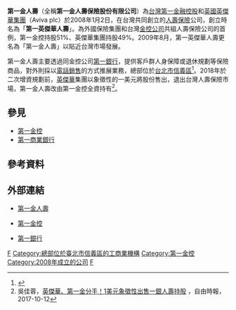 {{Infobox company
| name                = 第一金人壽保險股份有限公司
| name_en             = First Life Insurance Co., Ltd.
| logo                = First Life Insurance logo.svg
| caption             = 第一金人壽企業[[商標|商標]]
| type                = [[保險公司|保險公司]]、[[股份有限公司|股份有限公司]]
| traded_as           = 
| local_code_name     = TW
| local_code          = 28426962
| predecessor         = 第一英傑華人壽
| foundation          = 2008年1月2日
| location            = {{TW}}[[台北市|台北市]][[信義路_(台北市)|信義路四段456號]]（13、15、20樓）
| area_served         = 
| founder             = 
| key_people          = 董事長：陳芬蘭 <br>總經理：林元輝
| industry            = [[保險|保險]]<br>[[金融|金融]]  [[子公司|子公司]]
| products            = 醫療險<br>意外險<br>投資型保險<br>年金險<br>旅遊平安險
| services            = 人身保障<br>退休規劃
| revenue             = 
| operating_income    = 
| net_income          = 
| aum                 = <!-- Only used with financial services companies -->
| assets              = 
| equity              = 
| owner               = 
| num_employees       = 255人（2016年2月統計）
| parent              = [[第一金融控股公司|第一金融控股公司]]
| divisions           = 
| homepage            = [http://www.firstlife.com.tw/ www.firstlife.com.tw]
| slogan              = 美好未來，為您啟程
| capital             = [[新台幣|新台幣]]2,250,000,000元
| market_value        = 
| P/E ratio           = 
| earnings per share  = 
| Net asset value     = 
| accounting_period   = 
| major_shareholder   = 
| footnotes           = 
}}

'''第一金人壽'''（全稱'''第一金人壽保險股份有限公司'''）為[[台灣|台灣]][[第一金融控股|第一金融控股]]和[[英國|英國]][[英傑華集團|英傑華集團]]（Aviva plc）於2008年1月2日，在台灣共同創立的[[人壽保險|人壽保險]]公司，創立時名為「'''第一英傑華人壽'''」。為外國保險集團和台灣[[金控公司|金控公司]]共組人壽保險公司的首例，第一金控持股51%、英傑華集團持股49%。2009年8月，第一英傑華人壽更名為「第一金人壽」以貼近台灣市場發展。

第一金人壽主要透過同金控公司[[第一商業銀行|第一銀行]]，提供客戶群人身保障或退休規劃等保險商品，對外則採以[[電話銷售|電話銷售]]的方式推展業務，總部位於[[台北市|台北市]][[信義區_(臺北市)|信義區]]<ref>{{cite web | url = http://www.first-aviva.com.tw/ | title = 第一金人壽 | accessdate = 2013-08-15 | author = 第一金人壽保險股份有限公司 | publisher = 第一金人壽 | language = zh-tw | archive-url = https://web.archive.org/web/20130726092212/http://www.first-aviva.com.tw/ | archive-date = 2013-07-26 | dead-url = yes }}</ref>。2018年於二次增資規劃前，[[英傑華|英傑華]]集團以象徵性的一美元將股份售出，退出台灣人壽保險市場，第一金人壽改由第一金控全資持有<ref>吳佳蓉，[http://news.ltn.com.tw/news/business/breakingnews/2220588 英傑華、第一金分手！1美元象徵性出售一銀人壽持股] {{Wayback|url=http://news.ltn.com.tw/news/business/breakingnews/2220588 |date=20171012114459 }}，自由時報，2017-10-12</ref>。

==參見==
* [[第一金控|第一金控]]
* [[第一商業銀行|第一商業銀行]]

==參考資料==
{{reflist}}

==外部連結==
*{{zh-tw}} [http://www.firstlife.com.tw/ 第一金人壽]
*{{zh-tw}} [https://web.archive.org/web/20130509093009/http://www.firstholding.com.tw/tw/about/overview.htm 第一金控]
*{{zh-tw}} [https://web.archive.org/web/20130722185931/https://www.firstbank.com.tw/index.action 第一銀行]


{{Authority control}}
{{台灣保險公司}}
{{Portal bar|台灣|企業}}
[[Category:臺灣的保險公司|F]]
[[Category:總部位於臺北市信義區的工商業機構|Category:總部位於臺北市信義區的工商業機構]]
[[Category:第一金控|Category:第一金控]]
[[Category:2008年成立的公司|Category:2008年成立的公司]]
[[Category:中華民國財政部|F]]